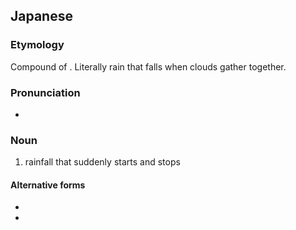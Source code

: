 ==Japanese==
{{ja-kanjitab|むら|さめ|yomi=kun}}

===Etymology===
Compound of {{compound|群|tr1=mura|t1=gather|雨|tr2=same|t2=rain|lang=ja}}. Literally rain that falls when clouds gather together.

===Pronunciation===
* {{IPA|[murasame]|lang=ja}}

===Noun===
{{ja-noun|むらさめ}}

# rainfall that suddenly starts and stops

====Alternative forms====
* {{l|ja|叢雨}}
* {{l|ja|村雨}}